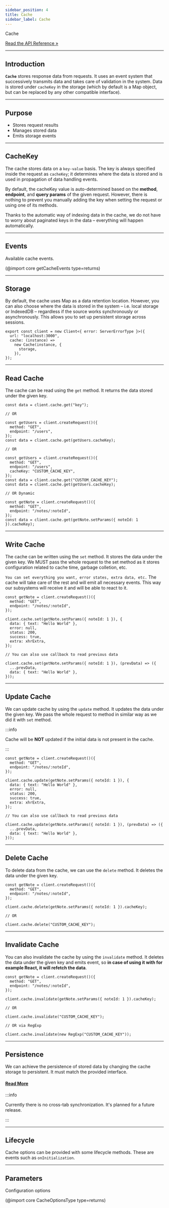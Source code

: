```yaml
---
sidebar_position: 4
title: Cache
sidebar_label: Cache
---
```


<div class="api-link">
  <div class="api-link-title">Cache</div>
  <div class="api-link-sub-title">

[Read the API Reference »](/api/core/Classes/Cache.mdx)

  </div>
</div>

---

## Introduction

**`Cache`** stores response data from requests. It uses an event system that successively transmits data and takes care
of validation in the system. Data is stored under `cacheKey` in the storage (which by default is a Map object, but can
be replaced by any other compatible interface).

---

## Purpose

- Stores request results
- Manages stored data
- Emits storage events

---

## CacheKey

The cache stores data on a `key-value` basis. The key is always specified inside the request as `cacheKey`; it
determines where the data is stored and is used in propagation of data handling events.

By default, the cacheKey value is auto-determined based on the **method**, **endpoint**, and **query params** of the
given request. However, there is nothing to prevent you manually adding the key when setting the request or using one of
its methods.

Thanks to the automatic way of indexing data in the cache, we do not have to worry about paginated keys in the data –
everything will happen automatically.

---

## Events

Available cache events.

(@import core getCacheEvents type=returns)

---

## Storage

By default, the cache uses Map as a data retention location. However, you can also choose where the data is stored in
the system – i.e. local storage or IndexedDB – regardless if the source works synchronously or asynchronously. This
allows you to set up persistent storage across sessions.

```tsx
export const client = new Client<{ error: ServerErrorType }>({
  url: "localhost:3000",
  cache: (instance) =>
    new Cache(instance, {
      storage,
    }),
});
```

---

## Read Cache

The cache can be read using the `get` method. It returns the data stored under the given key.

```tsx
const data = client.cache.get("key");

// OR

const getUsers = client.createRequest()({
  method: "GET",
  endpoint: "/users",
});
const data = client.cache.get(getUsers.cacheKey);

// OR

const getUsers = client.createRequest()({
  method: "GET",
  endpoint: "/users",
  cacheKey: "CUSTOM_CACHE_KEY",
});
const data = client.cache.get("CUSTOM_CACHE_KEY");
const data = client.cache.get(getUsers.cacheKey);

// OR Dynamic

const getNote = client.createRequest()({
  method: "GET",
  endpoint: "/notes/:noteId",
});
const data = client.cache.get(getNote.setParams({ noteId: 1 }).cacheKey);
```

---

## Write Cache

The cache can be written using the `set` method. It stores the data under the given key. We MUST pass the whole request
to the set method as it stores configuration related to cache time, garbage colletion, etc.

`You can set everything you want, error states, extra data, etc.` The cache will take care of the rest and will emit all
necessary events. This way our subsystems will receive it and will be able to react to it.

```tsx
const getNote = client.createRequest()({
  method: "GET",
  endpoint: "/notes/:noteId",
});

client.cache.set(getNote.setParams({ noteId: 1 }), {
  data: { text: "Hello World" },
  error: null,
  status: 200,
  success: true,
  extra: xhrExtra,
});

// You can also use callback to read previous data

client.cache.set(getNote.setParams({ noteId: 1 }), (prevData) => ({
  ...prevData,
  data: { text: "Hello World" },
}));
```

---

## Update Cache

We can update cache by using the `update` method. It updates the data under the given key. We pass the whole request to
method in similar way as we did it with `set` method.

:::info

Cache will be **NOT** updated if the initial data is not present in the cache.

:::

```tsx
const getNote = client.createRequest()({
  method: "GET",
  endpoint: "/notes/:noteId",
});

client.cache.update(getNote.setParams({ noteId: 1 }), {
  data: { text: "Hello World" },
  error: null,
  status: 200,
  success: true,
  extra: xhrExtra,
});

// You can also use callback to read previous data

client.cache.update(getNote.setParams({ noteId: 1 }), (prevData) => ({
  ...prevData,
  data: { text: "Hello World" },
}));
```

---

## Delete Cache

To delete data from the cache, we can use the `delete` method. It deletes the data under the given key.

```tsx
const getNote = client.createRequest()({
  method: "GET",
  endpoint: "/notes/:noteId",
});

client.cache.delete(getNote.setParams({ noteId: 1 }).cacheKey);

// OR

client.cache.delete("CUSTOM_CACHE_KEY");
```

---

## Invalidate Cache

You can also invalidate the cache by using the `invalidate` method. It deletes the data under the given key and emits
event, so **in case of using it with for example React, it will refetch the data**.

```tsx
const getNote = client.createRequest()({
  method: "GET",
  endpoint: "/notes/:noteId",
});

client.cache.invalidate(getNote.setParams({ noteId: 1 }).cacheKey);

// OR

client.cache.invalidate("CUSTOM_CACHE_KEY");

// OR via RegExp

client.cache.invalidate(new RegExp("CUSTOM_CACHE_KEY"));
```

---

## Persistence

We can achieve the persistence of stored data by changing the cache storage to persistent. It must match the provided
interface.

#### [Read More](/guides/02-advanced/persistence.mdx)

:::info

Currently there is no cross-tab synchronization. It's planned for a future release.

:::

---

## Lifecycle

Cache options can be provided with some lifecycle methods. These are events such as `onInitialization`.

---

## Parameters

Configuration options

(@import core CacheOptionsType type=returns)
